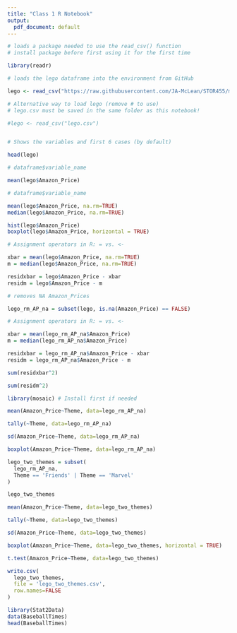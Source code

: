 ```yaml
---
title: "Class 1 R Notebook"
output:
  pdf_document: default
---
```


```r
# loads a package needed to use the read_csv() function
# install package before first using it for the first time

library(readr)

# loads the lego dataframe into the environment from GitHub

lego <- read_csv("https://raw.githubusercontent.com/JA-McLean/STOR455/master/data/lego.csv")

# Alternative way to load lego (remove # to use)
# lego.csv must be saved in the same folder as this notebook!

#lego <- read_csv("lego.csv")


# Shows the variables and first 6 cases (by default)

head(lego) 
```

```r
# dataframe$variable_name

mean(lego$Amazon_Price)
```

```r
# dataframe$variable_name

mean(lego$Amazon_Price, na.rm=TRUE)
median(lego$Amazon_Price, na.rm=TRUE)
```

```r
hist(lego$Amazon_Price)
boxplot(lego$Amazon_Price, horizontal = TRUE)
```

```r
# Assignment operators in R: = vs. <-

xbar = mean(lego$Amazon_Price, na.rm=TRUE)
m = median(lego$Amazon_Price, na.rm=TRUE)

residxbar = lego$Amazon_Price - xbar
residm = lego$Amazon_Price - m
```

```r
# removes NA Amazon_Prices

lego_rm_AP_na = subset(lego, is.na(Amazon_Price) == FALSE)
```

```r
# Assignment operators in R: = vs. <-

xbar = mean(lego_rm_AP_na$Amazon_Price)
m = median(lego_rm_AP_na$Amazon_Price)

residxbar = lego_rm_AP_na$Amazon_Price - xbar
residm = lego_rm_AP_na$Amazon_Price - m
```

```r
sum(residxbar^2)

sum(residm^2)
```

```r
library(mosaic) # Install first if needed

mean(Amazon_Price~Theme, data=lego_rm_AP_na)

tally(~Theme, data=lego_rm_AP_na)

sd(Amazon_Price~Theme, data=lego_rm_AP_na)

boxplot(Amazon_Price~Theme, data=lego_rm_AP_na)
```


```r
lego_two_themes = subset(
  lego_rm_AP_na,
  Theme == 'Friends' | Theme == 'Marvel'
)

lego_two_themes
```

```r
mean(Amazon_Price~Theme, data=lego_two_themes)

tally(~Theme, data=lego_two_themes)

sd(Amazon_Price~Theme, data=lego_two_themes)

boxplot(Amazon_Price~Theme, data=lego_two_themes, horizontal = TRUE)
```

```r
t.test(Amazon_Price~Theme, data=lego_two_themes)
```

```r
write.csv(
  lego_two_themes,
  file = 'lego_two_themes.csv',
  row.names=FALSE
)
```

```r
library(Stat2Data)
data(BaseballTimes)
head(BaseballTimes)
```


